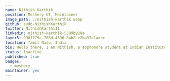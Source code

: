 ---
name: Nithish Karthik
position: Meshery UI, Maintainer
image_path: ./nithish-karthik.webp
github: sudo-NithishKarthik
twitter: NithishKarthi11
linkedin: nithish-karthik-5389b920a
layer5: 990f779c-708d-4396-84b8-e2ba37c1adcc
location: Tamil Nadu, India
bio: Hello there, I am Nithish, a sophomore student at Indian Institute of Technology, Varanasi. I have a keen sense of interest in technology related stuff. I like to explore everything that comes in my way. I am geared towards making a positive impact on people by engaging with open source communities.
status: Inactive
published: true
badges:
  - meshery
maintainer: yes
---
